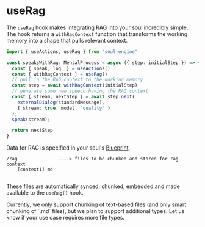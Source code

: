 # useRag

The `useRag` hook makes integrating RAG into your soul incredibly simple. The hook returns a `withRagContext` function that transforms the working memory into a shape that pulls relevant context.

```typescript filename="speaksWithRag.ts" {6,8}
import { useActions, useRag } from "soul-engine"

const speaksWithRag: MentalProcess = async ({ step: initialStep }) => {
  const { speak, log  } = useActions()
  const { withRagContext } = useRag()
  // pull in the RAG context to the working memory
  const step = await withRagContext(initialStep)
  // generate some new speech having the RAG context
  const { stream, nextStep } = await step.next(
    externalDialog(standardMessage),
    { stream: true, model: "quality" }
  );
  speak(stream);

  return nextStep
}
```

Data for RAG is specified in your soul's [Blueprint](/blueprints).
```
/rag               ----> files to be chunked and stored for rag context
    [context1].md
     ...
```

These files are automatically synced, chunked, embedded and made available to the `useRag()` hook.

 
<Callout type="warning" emoji="🚧">
Currently, we only support chunking of text-based files (and only smart chunking of `.md` files), but we plan to support additional types. Let us know if your use case requires more file types.
</Callout>